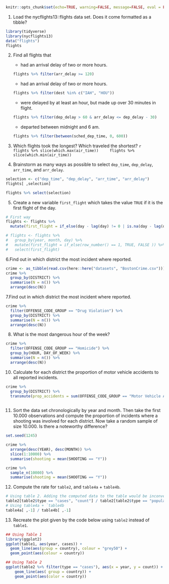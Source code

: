```r
knitr::opts_chunk$set(echo=TRUE, warning=FALSE, message=FALSE, eval = FALSE)


```


1. Load the nycflights13::flights data set. Does it come formatted as a tibble?

```r
library(tidyverse)
library(nycflights13)
data("flights")
flights
```

2. Find all flights that
    - had an arrival delay of two or more hours.
    ```r
    flights %>% filter(arr_delay >= 120)
    ```
        
   - had an arrival delay of two or more hours.
    ```r
    flights %>% filter(dest %in% c("IAH", "HOU"))
    ```
   - were delayed by at least an hour, but made up over 30 minutes in flight.
    ```r
    flights %>% filter(dep_delay > 60 & arr_delay <= dep_delay - 30)
    ```
   - departed between midnight and 6 am.
    ```r
    flights %>% filter(between(sched_dep_time, 0, 600))
    ```
   
3. Which flights took the longest? Which traveled the shortest? 
    ```r
    flights %>% slice(which.max(air_time))
    flights %>% slice(which.min(air_time))
    ```

4. Brainstorm as many ways as possible to select `dep_time`, `dep_delay`, `arr_time`, and `arr_delay`.

```r
selection <- c("dep_time", "dep_delay", "arr_time", "arr_delay")
flights[ ,selection]

flights %>% select(selection)
```

5. Create a new variable `first_flight` which takes the value `TRUE` if it is the first flight of the day.
```r
# First way
flights <- flights %>% 
  mutate(first_flight = if_else(day - lag(day) != 0 | is.na(day - lag(day)), TRUE, FALSE )) 

# flights <- flights %>% 
#   group_by(year, month, day) %>% 
#   mutate(first_flight = if_else(row_number() == 1, TRUE, FALSE )) %>%
#   select(first_flight)
```

6.Find out in which district the most incident where reported. 
```r
crime <- as_tibble(read.csv(here::here("datasets", "BostonCrime.csv")))
crime %>% 
  group_by(DISTRICT) %>%
  summarise(N = n()) %>% 
  arrange(desc(N))
```

7.Find out in which district the most incident where reported. 

```r
crime %>% 
  filter(OFFENSE_CODE_GROUP == "Drug Violation") %>% 
  group_by(DISTRICT) %>% 
  summarise(N = n()) %>% 
  arrange(desc(N)) 
```

8. What is the most dangerous hour of the week?

```r
crime %>% 
  filter(OFFENSE_CODE_GROUP == "Homicide") %>% 
  group_by(HOUR, DAY_OF_WEEK) %>%
  summarise(N = n()) %>% 
  arrange(desc(N))
```

10. Calculate for each district the proportion of motor vehicle accidents to all reported incidents.

```r
crime %>% 
  group_by(DISTRICT) %>%  
  transmute(prop_accidents = sum(OFFENSE_CODE_GROUP == "Motor Vehicle Accident Response") / n()  )
  
```

11. Sort the data set chronologically by year and month. Then take the first 10.000 observations and compute the proportion of incidents where a shooting was involved for each district. Now take a random sample of size 10.000. Is there a noteworthy difference?

```r
set.seed(1245)

crime %>% 
  arrange(desc(YEAR), desc(MONTH)) %>%
  slice(1:10000) %>% 
  summarise(shooting = mean(SHOOTING == "Y"))

crime %>% 
  sample_n(10000) %>% 
  summarise(shooting = mean(SHOOTING == "Y"))
```

12. Compute the rate for `table2`, and `table4a` + `table4b`.

```r
# Using table 2. Adding the computed data to the table would be inconvenient.
table2[table2$type == "cases", "count"] / table2[table2$type == "population", "count"]
# Using table4a + `table4b
table4a[ ,-1] / table4b[ ,-1]
```


13. Recreate the plot given by the code below using `table2` instead of `table1`.

```r
## Using Table 1
library(ggplot2)
ggplot(table1, aes(year, cases)) + 
  geom_line(aes(group = country), colour = "grey50") + 
  geom_point(aes(colour = country))

## Using Table 2
ggplot(table2 %>% filter(type == "cases"), aes(x = year, y = count)) +
    geom_line(aes( group = country)) +
    geom_point(aes(color = country))

```










   
   
        